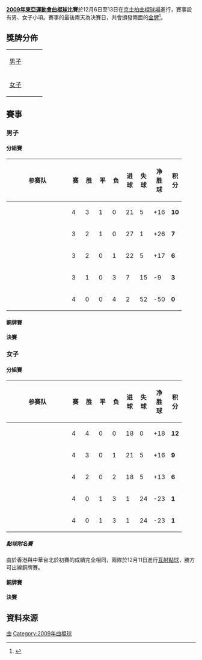 '''[[2009年東亞運動會|2009年東亞運動會]][[曲棍球|曲棍球]]比賽'''於12月6日至13日在[[京士柏曲棍球場|京士柏曲棍球場]]進行，賽事設有男、女子小項。賽事的最後兩天為決賽日，共會頒發兩面的[[金牌|金牌]]<ref>{{Cite web |url=http://www.2009eastasiangames.hk/tc/sport/schedule.html |title=2009年東亞運動會賽程 |accessdate=2009-09-08 |archive-date=2009-06-23 |archive-url=https://web.archive.org/web/20090623201607/http://www.2009eastasiangames.hk/tc/sport/schedule.html |dead-url=yes }}</ref>。

== 獎牌分佈 ==
{| {{MedalistTable|type=項目|style=font-size:small;}}
|-
| [[2009年東亞運動會曲棍球比賽－男子曲棍球|男子]]
| {{KOR}}
| {{JPN}}
| {{HKG}}
|-
| [[2009年東亞運動會曲棍球比賽－女子曲棍球|女子]]
| {{KOR}}
| {{CHN}}
| {{JPN}} 
|}

==賽事==
===男子===
====分組賽====
{| class="wikitable" style="text-align:center;"
|-
!width=150|参赛队
!width=20|赛
!width=20|胜
!width=20|平
!width=20|负
!width=20|进球
!width=20|失球
!width=20|净胜球
!width=20|积分
|-
|align="left"|{{男曲|韓國}}
|4||3||1||0||21||5||+16||'''10'''
|-
|align="left"|{{男曲|日本}}
|3||2||1||0||27||1||+26||'''7'''
|-
|align="left"|{{男曲|中國}}
|3||2||0||1||22||5||+17||'''6'''
|-
|align="left"|{{男曲|香港}}
|3||1||0||3||7||15||-9||'''3'''
|-
|align="left"|{{男曲|澳門}}
|4||0||0||4||2||52||-50||'''0'''
|}

{{hockeybox|date=2009年12月6日 <br /> 16:30 |team1={{男曲|中國}} |score=15–1 |team2={{男曲|澳門}} |goals1= |goals2= |umpires=}}
{{hockeybox|date=2009年12月6日 <br /> 18:45 |team1={{男曲|日本}} |score=6–0 |team2={{男曲|香港}} |goals1= |goals2= |umpires=}}
{{hockeybox|date=2009年12月7日 <br /> 14:30 |team1={{男曲|韓國}} |score=12–1 |team2={{男曲|澳門}} |goals1= |goals2= |umpires=}}
{{hockeybox|date=2009年12月7日 <br /> 18:00 |team1={{男曲|中國}} |score=6–1 |team2={{男曲|香港}} |goals1= |goals2= |umpires=}}
{{hockeybox|date=2009年12月8日 <br /> 14:15 |team1={{男曲|日本}} |score=1–1 |team2={{男曲|韓國}} |goals1= |goals2= |umpires=}}
{{hockeybox|date=2009年12月9日 <br /> 12:00 |team1={{男曲|香港}} |score=5–0 |team2={{男曲|澳門}} |goals1= |goals2= |umpires=}}
{{hockeybox|date=2009年12月10日 <br /> 16:30 |team1={{男曲|中國}} |score=1–3 |team2={{男曲|韓國}} |goals1= |goals2= |umpires=}}
{{hockeybox|date=2009年12月10日 <br /> 18:45 |team1={{男曲|澳門}} |score=0–20 |team2={{男曲|日本}} |goals1= |goals2= |umpires=}}
{{hockeybox|date=2009年12月11日 <br /> 17:00 |team1={{男曲|韓國}} |score=5–1 |team2={{男曲|香港}} |goals1= |goals2= |umpires=}}

====銅牌賽====
{{hockeybox|date=2009年12月13日 <br /> 11:00 |team1={{男曲|中國}} |score=3–4 |team2={{男曲|香港}} |goals1= |goals2= |umpires=}}
====決賽====
{{hockeybox|date=2009年12月13日 <br /> 13:30 |team1={{男曲|日本}} |score=2–3 |team2={{男曲|韓國}} |goals1= |goals2= |umpires=}}

===女子===
====分組賽====
{| class="wikitable" style="text-align:center;"
|-
!width=150|参赛队
!width=20|赛
!width=20|胜
!width=20|平
!width=20|负
!width=20|进球
!width=20|失球
!width=20|净胜球
!width=20|积分
|-
|align="left"|{{女曲|中國}}
|4||4||0||0||18||0||+18||'''12'''
|-
|align="left"|{{女曲|韓國}}
|4||3||0||1||21||5||+16||'''9'''
|-
|align="left"|{{女曲|日本}}
|4||2||0||2||18||5||+13||'''6'''
|-
|align="left"|{{女曲|香港}}
|4||0||1||3||1||24||-23||'''1'''
|-
|align="left"|{{女曲|中華台北}}
|4||0||1||3||1||24||-23||'''1'''
|}

{{hockeybox|date=2009年12月5日 <br /> 12:00 |team1={{女曲|日本}} |score=8–0 |team2={{女曲|香港}} |goals1= |goals2= |umpires=}}
{{hockeybox|date=2009年12月5日 <br /> 12:00 |team1={{女曲|韓國}} |score=9–0 |team2={{女曲|中華台北}} |goals1= |goals2= |umpires=}}
{{hockeybox|date=2009年12月6日 <br /> 12:00 |team1={{女曲|中國}} |score=7–0 |team2={{女曲|香港}} |goals1= |goals2= |umpires=}}
{{hockeybox|date=2009年12月6日 <br /> 14:15 |team1={{女曲|日本}} |score=8–0 |team2={{女曲|中華台北}} |goals1= |goals2= |umpires=}}
{{hockeybox|date=2009年12月7日 <br /> 12:00 |team1={{女曲|韓國}} |score=0–3 |team2={{女曲|中國}} |goals1= |goals2= |umpires=}}
{{hockeybox|date=2009年12月8日 <br /> 12:00 |team1={{女曲|香港}} |score=1–1 |team2={{女曲|中華台北}} |goals1= |goals2= |umpires=}}
{{hockeybox|date=2009年12月9日 <br /> 12:00 |team1={{女曲|日本}} |score=0–1 |team2={{女曲|中國}} |goals1= |goals2= |umpires=}}
{{hockeybox|date=2009年12月9日 <br /> 14:15 |team1={{女曲|香港}} |score=0–8 |team2={{女曲|韓國}} |goals1= |goals2= |umpires=}}
{{hockeybox|date=2009年12月10日 <br /> 12:00 |team1={{女曲|中國}} |score=6–0 |team2={{女曲|中華台北}} |goals1= |goals2= |umpires=}}
{{hockeybox|date=2009年12月10日 <br /> 14:15 |team1={{女曲|韓國}} |score=4–2 |team2={{女曲|日本}} |goals1= |goals2= |umpires=}}

=====點球附名賽=====
由於香港與中華台北於初賽的成績完全相同，兩隊於12月11日進行[[互射點球|互射點球]]，勝方可出線銅牌賽。
{{hockeybox|date=2009年12月11日 <br /> 14:15 |team1={{女曲|香港}} |score=9–8 |team2={{女曲|中華台北}} |goals1= |goals2= |umpires=}}

====銅牌賽====
{{hockeybox|date=2009年12月12日 <br /> 12:00 |team1={{女曲|日本}} |score=14–0 |team2={{女曲|香港}} |goals1= |goals2= |umpires=}}

====決賽====
{{hockeybox|date=2009年12月12日 <br /> 14:30 |team1={{女曲|中國}} |score=1–4 |team2={{女曲|韓國}} |goals1= |goals2= |umpires=}}

== 資料來源 ==
<references/>

{{HKEAG}}

[[Category:2009年東亞運動會比賽項目|曲]]
[[Category:2009年曲棍球|Category:2009年曲棍球]]